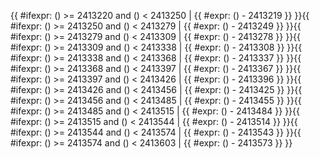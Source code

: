 <includeonly>{{ #ifexpr: ({{{1}}}) >= 2413220 and ({{{1}}}) < 2413250 | {{ #expr: ({{{1}}}) - 2413219 }} }}{{ #ifexpr: ({{{1}}}) >= 2413250 and ({{{1}}}) < 2413279 | {{ #expr: ({{{1}}}) - 2413249 }} }}{{ #ifexpr: ({{{1}}}) >= 2413279 and ({{{1}}}) < 2413309 | {{ #expr: ({{{1}}}) - 2413278 }} }}{{ #ifexpr: ({{{1}}}) >= 2413309 and ({{{1}}}) < 2413338 | {{ #expr: ({{{1}}}) - 2413308 }} }}{{ #ifexpr: ({{{1}}}) >= 2413338 and ({{{1}}}) < 2413368 | {{ #expr: ({{{1}}}) - 2413337 }} }}{{ #ifexpr: ({{{1}}}) >= 2413368 and ({{{1}}}) < 2413397 | {{ #expr: ({{{1}}}) - 2413367 }} }}{{ #ifexpr: ({{{1}}}) >= 2413397 and ({{{1}}}) < 2413426 | {{ #expr: ({{{1}}}) - 2413396 }} }}{{ #ifexpr: ({{{1}}}) >= 2413426 and ({{{1}}}) < 2413456 | {{ #expr: ({{{1}}}) - 2413425 }} }}{{ #ifexpr: ({{{1}}}) >= 2413456 and ({{{1}}}) < 2413485 | {{ #expr: ({{{1}}}) - 2413455 }} }}{{ #ifexpr: ({{{1}}}) >= 2413485 and ({{{1}}}) < 2413515 | {{ #expr: ({{{1}}}) - 2413484 }} }}{{ #ifexpr: ({{{1}}}) >= 2413515 and ({{{1}}}) < 2413544 | {{ #expr: ({{{1}}}) - 2413514 }} }}{{ #ifexpr: ({{{1}}}) >= 2413544 and ({{{1}}}) < 2413574 | {{ #expr: ({{{1}}}) - 2413543 }} }}{{ #ifexpr: ({{{1}}}) >= 2413574 and ({{{1}}}) < 2413603 | {{ #expr: ({{{1}}}) - 2413573 }} }}</includeonly><noinclude>{{Chinese calendar/doc}}

[[Category:中國農曆模板|{{PAGENAME}}]]


</noinclude>